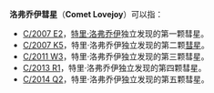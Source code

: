 '''洛弗乔伊彗星'''（'''Comet Lovejoy'''）可以指：
* [[C/2007_E2|C/2007 E2]]，[[特里·洛弗乔伊|特里·洛弗乔伊]]独立发现的第一颗彗星。
* [[C/2007_K5|C/2007 K5]]，特里·洛弗乔伊独立发现的第二颗[[彗星|彗星]]。
* [[C/2011_W3|C/2011 W3]]，特里·洛弗乔伊独立发现的第三颗彗星。
* [[C/2013_R1|C/2013 R1]]，特里·洛弗乔伊独立发现的第四颗彗星。
* [[C/2014_Q2|C/2014 Q2]]，特里·洛弗乔伊独立发现的第五颗彗星。
{{disambig|Cat=六字消歧義}}